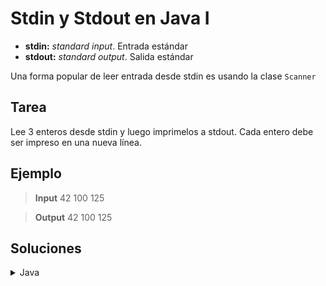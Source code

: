 # Stdin y Stdout en Java I

- **stdin:** *standard input*. Entrada estándar
- **stdout:** *standard output*. Salida estándar

Una forma popular de leer entrada desde stdin es usando la clase `Scanner`

## Tarea

Lee 3 enteros desde stdin y luego imprimelos a stdout. Cada entero debe ser impreso en una nueva línea.

## Ejemplo

> **Input**
> 42
> 100
> 125

> **Output**
> 42
> 100
> 125

## Soluciones

<details>
    <summary>Java</summary>
```java
import java.util.*;

public class Solution {

    public static void main(String[] args) {
        
        Scanner scan = new Scanner(System.in);
        
        int num1 = scan.nextInt();
        int num2 = scan.nextInt();
        int num3 = scan.nextInt();
        
        System.out.println(num1);
        System.out.println(num2);
        System.out.println(num3);
    }
}
```
</details>